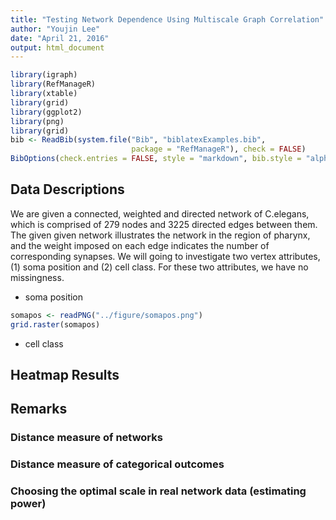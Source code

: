 ```yaml
---
title: "Testing Network Dependence Using Multiscale Graph Correlation"
author: "Youjin Lee"
date: "April 21, 2016"
output: html_document
---
```


```r
library(igraph)
library(RefManageR)
library(xtable)
library(grid)
library(ggplot2)
library(png)
library(grid)
bib <- ReadBib(system.file("Bib", "biblatexExamples.bib", 
                           package = "RefManageR"), check = FALSE)
BibOptions(check.entries = FALSE, style = "markdown", bib.style = "alphabetic", cite.style = 'alphabetic')
```


## Data Descriptions

  We are given a connected, weighted and directed network of C.elegans, which is comprised of 279 nodes and 3225 directed edges between them. The given given network illustrates the network in the region of pharynx, and the weight imposed on each edge indicates the number of corresponding synapses. We will going to investigate two vertex attributes, (1) soma position and (2) cell class. For these two attributes, we have no missingness. 
  
 - soma position


```r
somapos <- readPNG("../figure/somapos.png")
grid.raster(somapos)
```
 
 - cell class
 
 



## Heatmap Results




## Remarks

### Distance measure of networks 



### Distance measure of categorical outcomes 




### Choosing the optimal scale in real network data (estimating power)
